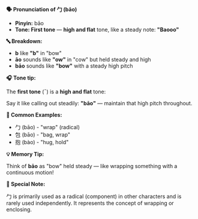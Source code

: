 **🗣️ Pronunciation of 勹 (bāo)**

- **Pinyin:** bāo
- **Tone: First tone** — **high and flat** tone, like a steady note: **"Baooo"**

**🔤 Breakdown:**

- **b** like **"b"** in "bow"
- **āo** sounds like **"ow"** in "cow" but held steady and high
- **bāo** sounds like **"bow"** with a steady high pitch

**🎧 Tone tip:**

The **first tone** (ˉ) is a **high and flat** tone:

Say it like calling out steadily: **"bāo"** — maintain that high pitch throughout.

**📝 Common Examples:**

- 勹 (bāo) - "wrap" (radical)
- 包 (bāo) - "bag, wrap"
- 抱 (bào) - "hug, hold"

**💡 Memory Tip:**

Think of **bāo** as "bow" held steady — like wrapping something with a continuous motion!

**📍 Special Note:**

勹 is primarily used as a radical (component) in other characters and is rarely used independently.
It represents the concept of wrapping or enclosing.
